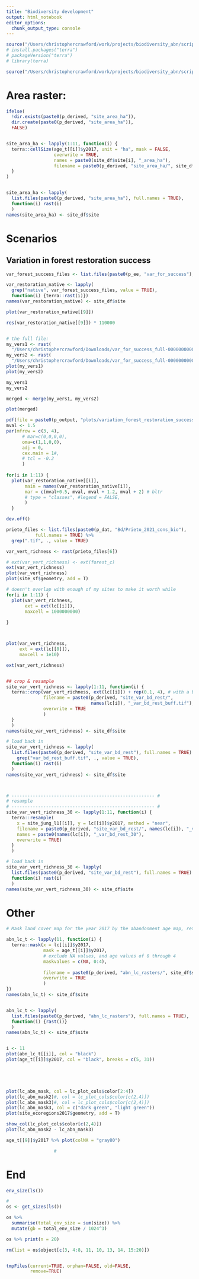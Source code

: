 ```yaml
---
title: "Biodiversity development"
output: html_notebook
editor_options: 
  chunk_output_type: console
---
```


```r
source("/Users/christophercrawford/work/projects/biodiversity_abn/scripts/0_start.R")
# install.packages("terra")
# packageVersion("terra")
# library(terra)
```

```r
source("/Users/christophercrawford/work/projects/biodiversity_abn/scripts/util/_util_files.R")
```



# Area raster:

```r
ifelse(
  !dir.exists(paste0(p_derived, "site_area_ha")), 
  dir.create(paste0(p_derived, "site_area_ha")), 
  FALSE)


site_area_ha <- lapply(1:11, function(i) {
  terra::cellSize(age_t[[i]]$y2017, unit = "ha", mask = FALSE,
                  overwrite = TRUE,
                  names = paste0(site_df$site[i], "_area_ha"),
                  filename = paste0(p_derived, "site_area_ha/", site_df$site[i], "_area_ha.tif"))
  }
)


site_area_ha <- lapply(
  list.files(paste0(p_derived, "site_area_ha"), full.names = TRUE), 
  function(i) rast(i)
  )
names(site_area_ha) <- site_df$site
```




# Scenarios

## Variation in forest restoration success

```r
var_forest_success_files <- list.files(paste0(p_ee, "var_for_success"), full.names = TRUE)

var_restoration_native <- lapply(
  grep("native", var_forest_success_files, value = TRUE), 
  function(i) {terra::rast(i)})
names(var_restoration_native) <- site_df$site

plot(var_restoration_native[[9]])

res(var_restoration_native[[9]]) * 110000


# the full file:
my_vers1 <- rast(
  "/Users/christophercrawford/Downloads/var_for_success_full-0000000000-0000032768.tif")
my_vers2 <- rast(
  "/Users/christophercrawford/Downloads/var_for_success_full-0000000000-0000000000.tif")
plot(my_vers1)
plot(my_vers2)

my_vers1
my_vers2

merged <- merge(my_vers1, my_vers2)

plot(merged)
```

```r
pdf(file = paste0(p_output, "plots/variation_forest_restoration_success.pdf"), width = 10, height = 7.5)
mval <- 1.5
par(mfrow = c(3, 4), 
      # mar=c(0,0,0,0), 
      oma=c(1,1,0,0), 
      adj = 0,
      cex.main = 1#,
      # tcl = -0.2
      )
    
for(i in 1:11) {
  plot(var_restoration_native[[i]], 
       main = names(var_restoration_native[i]),
       mar = c(mval+0.5, mval, mval + 1.2, mval + 2) # bltr   
       # type = "classes", #legend = FALSE,
       )
  }

dev.off()
```

```r
prieto_files <- list.files(paste0(p_dat, "Bd/Prieto_2021_cons_bio"), 
           full.names = TRUE) %>% 
  grep(".tif", ., value = TRUE)

var_vert_richness <- rast(prieto_files[6])

# ext(var_vert_richness) <- ext(forest_c)
ext(var_vert_richness)
plot(var_vert_richness)
plot(site_sf$geometry, add = T)

# doesn't overlap with enough of my sites to make it worth while
for(i in 1:11) {
  plot(var_vert_richness,
       ext = ext(lc[[i]]),
       maxcell = 1000000000)
  
}



plot(var_vert_richness,
     ext = ext(lc[[8]]),
     maxcell = 1e10)

ext(var_vert_richness)


## crop & resample
site_var_vert_richness <- lapply(1:11, function(i) {
  terra::crop(var_vert_richness, ext(lc[[i]]) + rep(0.1, 4), # with a bit of buffer
              filename = paste0(p_derived, "site_var_bd_rest/", 
                                names(lc[i]), "_var_bd_rest_buff.tif"),
              overwrite = TRUE
              )
  }
  )
names(site_var_vert_richness) <- site_df$site

# load back in
site_var_vert_richness <- lapply(
  list.files(paste0(p_derived, "site_var_bd_rest"), full.names = TRUE) %>%
    grep("var_bd_rest_buff.tif", ., value = TRUE), 
  function(i) rast(i)
  )
names(site_var_vert_richness) <- site_df$site



# ------------------------------------------------------ #
# resample
# ------------------------------------------------------ #
site_var_vert_richness_30 <- lapply(1:11, function(i) {
  terra::resample(
    x = site_jung_l1[[i]], y = lc[[i]]$y2017, method = "near",
    filename = paste0(p_derived, "site_var_bd_rest/", names(lc[i]), "_var_bd_rest_30.tif"),
    names = paste0(names(lc[i]), "_var_bd_rest_30"),
    overwrite = TRUE)
  }
  )

# load back in
site_var_vert_richness_30 <- lapply(
  list.files(paste0(p_derived, "site_var_bd_rest"), full.names = TRUE) %>% grep("_var_bd_rest_30.tif", ., value = TRUE), 
  function(i) rast(i)
  )
names(site_var_vert_richness_30) <- site_df$site

```

# Other

```r

# Mask land cover map for the year 2017 by the abandonment age map, returning the land cover class for all abandonment of 5 years of more.

abn_lc_t <- lapply(11, function(i) {
  terra::mask(x = lc[[i]]$y2017, 
              mask = age_t[[i]]$y2017,
              # exclude NA values, and age values of 0 through 4
              maskvalues = c(NA, 0:4),
              
              filename = paste0(p_derived, "abn_lc_rasters/", site_df$site[i], "_abn_lc.tif"),
              overwrite = TRUE
              )
})
names(abn_lc_t) <- site_df$site


abn_lc_t <- lapply(
  list.files(paste0(p_derived, "abn_lc_rasters"), full.names = TRUE),
  function(i) {rast(i)}
  )
names(abn_lc_t) <- site_df$site


i <- 11
plot(abn_lc_t[[i]], col = "black")
plot(age_t[[i]]$y2017, col = "black", breaks = c(5, 31))



  

plot(lc_abn_mask, col = lc_plot_cols$color[2:4])
plot(lc_abn_mask2)#, col = lc_plot_cols$color[c(2,4)])
plot(lc_abn_mask3)#, col = lc_plot_cols$color[c(2,4)])
plot(lc_abn_mask3, col = c("dark green", "light green"))
plot(site_ecoregions2017$geometry, add = T)

show_col(lc_plot_cols$color[c(2,4)])
plot(lc_abn_mask2 - lc_abn_mask3)

age_t[[9]]$y2017 %>% plot(colNA = "gray80")

                  # 


```

# End

```r
env_size(ls())

# 
os <- get_sizes(ls())

os %>% 
  summarise(total_env_size = sum(size)) %>% 
  mutate(gb = total_env_size / 1024^3)

os %>% print(n = 20)

rm(list = os$object[c(3, 4:8, 11, 10, 13, 14, 15:20)])


tmpFiles(current=TRUE, orphan=FALSE, old=FALSE, 
         remove=TRUE)

```

